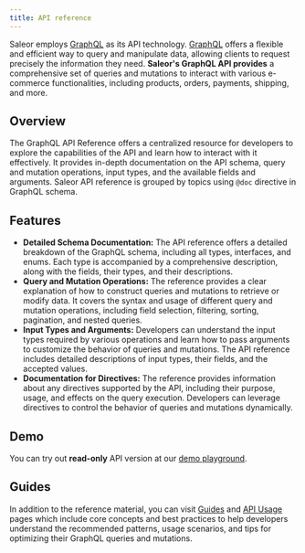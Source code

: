 ```yaml
---
title: API reference
---
```


Saleor employs [GraphQL](https://graphql.org/) as its API technology. [GraphQL](https://graphql.org/) offers a flexible and efficient way to query and manipulate data, allowing clients to request precisely the information they need. **Saleor's GraphQL API provides** a comprehensive set of queries and mutations to interact with various e-commerce functionalities, including products, orders, payments, shipping, and more.

## Overview

The GraphQL API Reference offers a centralized resource for developers to explore the capabilities of the API and learn how to interact with it effectively. It provides in-depth documentation on the API schema, query and mutation operations, input types, and the available fields and arguments. Saleor API reference is grouped by topics using `@doc` directive in GraphQL schema.

## Features

- **Detailed Schema Documentation:** The API reference offers a detailed breakdown of the GraphQL schema, including all types, interfaces, and enums. Each type is accompanied by a comprehensive description, along with the fields, their types, and their descriptions.
- **Query and Mutation Operations:** The reference provides a clear explanation of how to construct queries and mutations to retrieve or modify data. It covers the syntax and usage of different query and mutation operations, including field selection, filtering, sorting, pagination, and nested queries.
- **Input Types and Arguments:** Developers can understand the input types required by various operations and learn how to pass arguments to customize the behavior of queries and mutations. The API reference includes detailed descriptions of input types, their fields, and the accepted values.
- **Documentation for Directives:** The reference provides information about any directives supported by the API, including their purpose, usage, and effects on the query execution. Developers can leverage directives to control the behavior of queries and mutations dynamically.

## Demo

You can try out **read-only** API version at our [demo playground](https://demo.saleor.io/graphql/).

## Guides

In addition to the reference material, you can visit [Guides](../developer/channels) and [API Usage](../api-usage/authentication) pages which include core concepts and best practices to help developers understand the recommended patterns, usage scenarios, and tips for optimizing their GraphQL queries and mutations.
